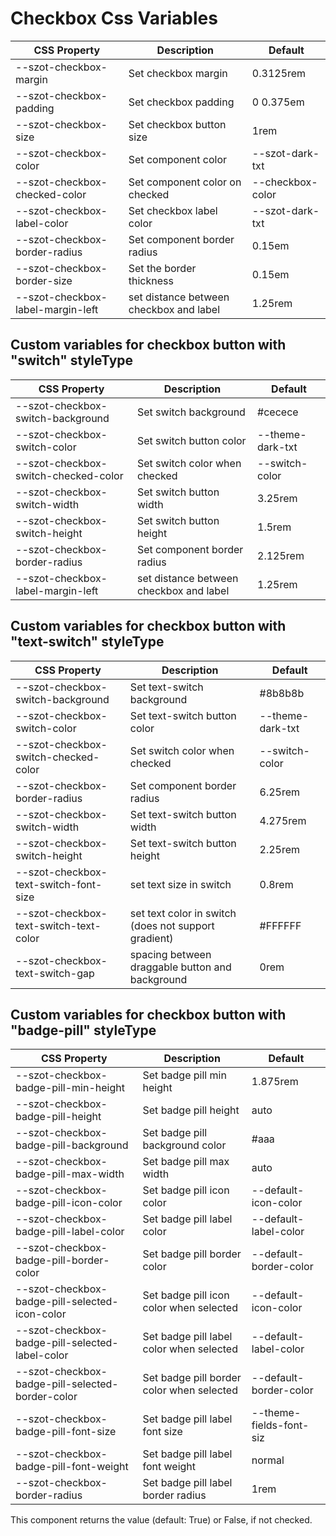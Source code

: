 
<Meta title="Components/FormFields/Checkbox/Css Variables" />

# Checkbox Css Variables

| CSS Property                      | Description                             | Default          |
| --------------------------------- | --------------------------------------- | ---------------- |
| --szot-checkbox-margin            | Set checkbox margin                     | 0.3125rem        |
| --szot-checkbox-padding           | Set checkbox padding                    | 0 0.375em        |
| --szot-checkbox-size              | Set checkbox button size                | 1rem             |
| --szot-checkbox-color             | Set component color                     | --szot-dark-txt  |
| --szot-checkbox-checked-color     | Set component color on checked          | --checkbox-color |
| --szot-checkbox-label-color       | Set checkbox label color                | --szot-dark-txt  |
| --szot-checkbox-border-radius     | Set component border radius             | 0.15em           |
| --szot-checkbox-border-size       | Set the border thickness                | 0.15em           |
| --szot-checkbox-label-margin-left | set distance between checkbox and label | 1.25rem          |

## Custom variables for checkbox button with "switch" styleType

| CSS Property                         | Description                             | Default          |
| ------------------------------------ | --------------------------------------- | ---------------- |
| --szot-checkbox-switch-background    | Set switch background                   | #cecece          |
| --szot-checkbox-switch-color         | Set switch button color                 | --theme-dark-txt |
| --szot-checkbox-switch-checked-color | Set switch color when checked           | --switch-color   |
| --szot-checkbox-switch-width         | Set switch button width                 | 3.25rem          |
| --szot-checkbox-switch-height        | Set switch button height                | 1.5rem           |
| --szot-checkbox-border-radius        | Set component border radius             | 2.125rem         |
| --szot-checkbox-label-margin-left    | set distance between checkbox and label | 1.25rem          |

## Custom variables for checkbox button with "text-switch" styleType

| CSS Property                           | Description                                          | Default          |
| -------------------------------------- | ---------------------------------------------------- | ---------------- |
| --szot-checkbox-switch-background      | Set text-switch background                           | #8b8b8b          |
| --szot-checkbox-switch-color           | Set text-switch button color                         | --theme-dark-txt |
| --szot-checkbox-switch-checked-color   | Set switch color when checked                        | --switch-color   |
| --szot-checkbox-border-radius          | Set component border radius                          | 6.25rem          |
| --szot-checkbox-switch-width           | Set text-switch button width                         | 4.275rem         |
| --szot-checkbox-switch-height          | Set text-switch button height                        | 2.25rem          |
| --szot-checkbox-text-switch-font-size  | set text size in switch                              | 0.8rem           |
| --szot-checkbox-text-switch-text-color | set text color in switch (does not support gradient) | #FFFFFF          |
| --szot-checkbox-text-switch-gap        | spacing between draggable button and background      | 0rem             |

## Custom variables for checkbox button with "badge-pill" styleType

| CSS Property                                     | Description                               | Default                 |
| ------------------------------------------------ | ----------------------------------------- | ----------------------- |
| --szot-checkbox-badge-pill-min-height            | Set badge pill min height                 | 1.875rem                |
| --szot-checkbox-badge-pill-height                | Set badge pill height                     | auto                    |
| --szot-checkbox-badge-pill-background            | Set badge pill background color           | #aaa                    |
| --szot-checkbox-badge-pill-max-width             | Set badge pill max width                  | auto                    |
| --szot-checkbox-badge-pill-icon-color            | Set badge pill icon color                 | --default-icon-color    |
| --szot-checkbox-badge-pill-label-color           | Set badge pill label color                | --default-label-color   |
| --szot-checkbox-badge-pill-border-color          | Set badge pill border color               | --default-border-color  |
| --szot-checkbox-badge-pill-selected-icon-color   | Set badge pill icon color when selected   | --default-icon-color    |
| --szot-checkbox-badge-pill-selected-label-color  | Set badge pill label color when selected  | --default-label-color   |
| --szot-checkbox-badge-pill-selected-border-color | Set badge pill border color when selected | --default-border-color  |
| --szot-checkbox-badge-pill-font-size             | Set badge pill label font size            | --theme-fields-font-siz |
| --szot-checkbox-badge-pill-font-weight           | Set badge pill label font weight          | normal                  |
| --szot-checkbox-border-radius                    | Set badge pill label border radius        | 1rem                    |

<p>This component returns the value (default: True) or False, if not checked.</p>
